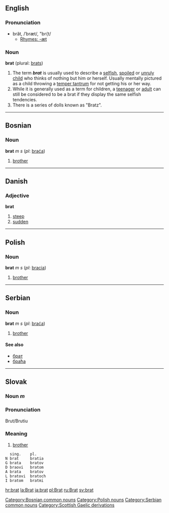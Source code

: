 ==English==
===Pronunciation===
*brăt, /ˈbræt/, "br{t/
**[[Rhymes:English:-æt|Rhymes: -æt]]
===Noun===
'''brat''' (plural: [[brats]])
#The term '''''brat''''' is usually used to describe a [[selfish]], [[spoil]]ed or [[unruly]] [[child]] who thinks of nothing but him or herself.  Usually mentally pictured as a child throwing a [[temper tantrum]] for not getting his or her way.
#While it is generally used as a term for children, a [[teenager]] or [[adult]] can still be considered to be a brat if they display the same selfish tendencies.
#There is a series of dolls known as "Bratz".
----
==Bosnian==
===Noun===
'''brat''' ''m s'' (''pl'': [[braća]])
#[[brother]]
[[Category:Bosnian common nouns]]
----
==Danish==
===Adjective===
'''brat'''
#[[steep]]
#[[sudden]]
----
==Polish==
===Noun===
'''brat''' ''m s'' (''pl'': [[bracia]])
#[[brother]]
[[Category:Polish nouns]]
----
==Serbian==
===Noun===
'''brat''' ''m s'' (''pl'': [[braća]])
#[[brother]]
====See also====
*[[брат]]
*[[браћа]]
[[Category:Serbian common nouns]]
----
==Slovak==
===Noun ''m''===
===Pronunciation===
Brut/Brutiu
===Meaning===
#[[brother]]
  <nowiki> sing.    pl.
N brat     bratia
G brata    bratov
D braovi   bratom
A brata    bratov
L bratovi  bratoch
I bratom   bratmi</nowiki>

[[Category:Scottish Gaelic derivations]]

[[hr:brat]]
[[la:Brat]]
[[ja:brat]]
[[pl:Brat]]
[[ru:Brat]]
[[sv:brat]]